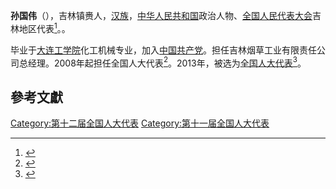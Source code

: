 '''孙国伟'''（{{bd|1955年||}}），吉林镇赉人，[[汉族|汉族]]，[[中华人民共和国|中华人民共和国]]政治人物、[[全国人民代表大会|全国人民代表大会]]吉林地区代表<ref>{{cite web|author=新华网|title=第十一届全国人大代表|url=http://news.xinhuanet.com/ziliao/2008-03/03/content_7708230.htm?node=36628|publisher=新华网|accessdate=2014-01-07|archive-date=2014-01-10|archive-url=https://web.archive.org/web/20140110211415/http://news.xinhuanet.com/ziliao/2008-03/03/content_7708230.htm?node=36628|dead-url=no}}</ref>。。

毕业于[[大连工学院|大连工学院]]化工机械专业，加入[[中国共产党|中国共产党]]。担任吉林烟草工业有限责任公司总经理。2008年起担任全国人大代表<ref>{{cite news|title=全国人大代表信息-孙国伟|url=http://210.82.31.1:8084/delegate/viewDelegate.action?dbid=110483|accessdate=2013-04-05|newspaper=全国人大网|archive-url=https://web.archive.org/web/20140306054344/http://www.npc.gov.cn/delegate/viewDelegate.action?dbid=110483|archive-date=2014-03-06|dead-url=yes}}</ref>。2013年，被选为[[全国人大代表|全国人大代表]]<ref>{{cite news|title=全国人大代表信息-孙国伟|url=http://210.82.31.1:8084/delegate/viewDelegate.action?dbid=120480|accessdate=2013-03-28|newspaper=全国人大网|archive-url=https://web.archive.org/web/20140306060039/http://www.npc.gov.cn/delegate/viewDelegate.action?dbid=120480|archive-date=2014-03-06|dead-url=yes}}</ref>。

==參考文獻==
{{reflist}}
{{中国政治人物小作品}}

[[Category:第十二届全国人大代表|Category:第十二届全国人大代表]]
[[Category:第十一届全国人大代表|Category:第十一届全国人大代表]]